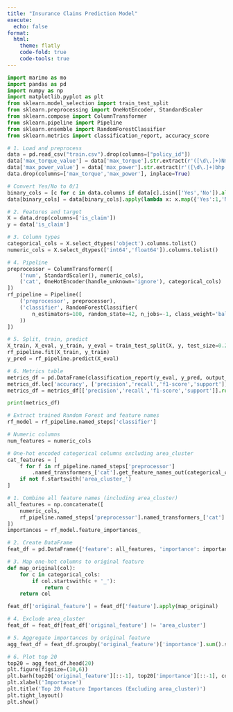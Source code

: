 ```yaml
---
title: "Insurance Claims Prediction Model"
execute:
  echo: false
format:
  html:
    theme: flatly
    code-fold: true  
    code-tools: true
---
```


```python
import marimo as mo
import pandas as pd
import numpy as np
import matplotlib.pyplot as plt
from sklearn.model_selection import train_test_split
from sklearn.preprocessing import OneHotEncoder, StandardScaler
from sklearn.compose import ColumnTransformer
from sklearn.pipeline import Pipeline
from sklearn.ensemble import RandomForestClassifier
from sklearn.metrics import classification_report, accuracy_score
```

```python
# 1. Load and preprocess
data = pd.read_csv("train.csv").drop(columns=["policy_id"])
data['max_torque_value'] = data['max_torque'].str.extract(r'([\d\.]+)Nm').astype(float)
data['max_power_value'] = data['max_power'].str.extract(r'([\d\.]+)bhp').astype(float)
data.drop(columns=['max_torque','max_power'], inplace=True)

# Convert Yes/No to 0/1
binary_cols = [c for c in data.columns if data[c].isin(['Yes','No']).all()]
data[binary_cols] = data[binary_cols].apply(lambda x: x.map({'Yes':1,'No':0}))

# 2. Features and target
X = data.drop(columns=['is_claim'])
y = data['is_claim']

# 3. Column types
categorical_cols = X.select_dtypes('object').columns.tolist()
numeric_cols = X.select_dtypes(['int64','float64']).columns.tolist()

# 4. Pipeline
preprocessor = ColumnTransformer([
    ('num', StandardScaler(), numeric_cols),
    ('cat', OneHotEncoder(handle_unknown='ignore'), categorical_cols)
])
rf_pipeline = Pipeline([
    ('preprocessor', preprocessor),
    ('classifier', RandomForestClassifier(
        n_estimators=100, random_state=42, n_jobs=-1, class_weight='balanced'
    ))
])

# 5. Split, train, predict
X_train, X_eval, y_train, y_eval = train_test_split(X, y, test_size=0.2, random_state=42, stratify=y)
rf_pipeline.fit(X_train, y_train)
y_pred = rf_pipeline.predict(X_eval)

# 6. Metrics table
metrics_df = pd.DataFrame(classification_report(y_eval, y_pred, output_dict=True)).transpose()
metrics_df.loc['accuracy', ['precision','recall','f1-score','support']] = [accuracy_score(y_eval, y_pred), None, None, len(y_eval)]
metrics_df = metrics_df[['precision','recall','f1-score','support']].round(2)

print(metrics_df)
```

```python

# Extract trained Random Forest and feature names
rf_model = rf_pipeline.named_steps['classifier']

# Numeric columns
num_features = numeric_cols

# One-hot encoded categorical columns excluding area_cluster
cat_features = [
    f for f in rf_pipeline.named_steps['preprocessor']
        .named_transformers_['cat'].get_feature_names_out(categorical_cols)
    if not f.startswith('area_cluster_')
]

# 1. Combine all feature names (including area_cluster)
all_features = np.concatenate([
    numeric_cols,
    rf_pipeline.named_steps['preprocessor'].named_transformers_['cat'].get_feature_names_out(categorical_cols)
])
importances = rf_model.feature_importances_

# 2. Create DataFrame
feat_df = pd.DataFrame({'feature': all_features, 'importance': importances})

# 3. Map one-hot columns to original feature
def map_original(col):
    for c in categorical_cols:
        if col.startswith(c + '_'):
            return c
    return col

feat_df['original_feature'] = feat_df['feature'].apply(map_original)

# 4. Exclude area_cluster
feat_df = feat_df[feat_df['original_feature'] != 'area_cluster']

# 5. Aggregate importances by original feature
agg_feat_df = feat_df.groupby('original_feature')['importance'].sum().sort_values(ascending=False).reset_index()

# 6. Plot top 20
top20 = agg_feat_df.head(20)
plt.figure(figsize=(10,6))
plt.barh(top20['original_feature'][::-1], top20['importance'][::-1], color='skyblue')
plt.xlabel('Importance')
plt.title('Top 20 Feature Importances (Excluding area_cluster)')
plt.tight_layout()
plt.show()
```